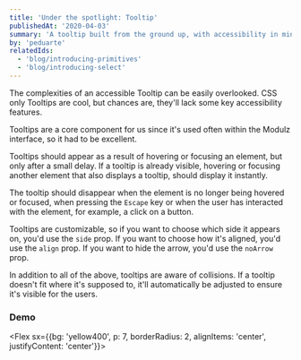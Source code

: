 ```yaml
---
title: 'Under the spotlight: Tooltip'
publishedAt: '2020-04-03'
summary: 'A tooltip built from the ground up, with accessibility in mind.'
by: 'peduarte'
relatedIds:
  - 'blog/introducing-primitives'
  - 'blog/introducing-select'
---
```



The complexities of an accessible Tooltip can be easily overlooked. CSS only Tooltips are cool, but chances are, they'll lack some key accessibility features.

Tooltips are a core component for us since it's used often within the Modulz interface, so it had to be excellent.

<ProductVideo src={tooltip} />

Tooltips should appear as a result of hovering or focusing an element, but only after a small delay. If a tooltip is already visible, hovering or focusing another element that also displays a tooltip, should display it instantly.

The tooltip should disappear when the element is no longer being hovered or focused, when pressing the `Escape` key or when the user has interacted with the element, for example, a click on a button.

Tooltips are customizable, so if you want to choose which side it appears on, you'd use the `side` prop. If you want to choose how it's aligned, you'd use the `align` prop. If you want to hide the arrow, you'd use the `noArrow` prop.

In addition to all of the above, tooltips are aware of collisions. If a tooltip doesn't fit where it's supposed to, it'll automatically be adjusted to ensure it's visible for the users.

<ProductVideo small src={demo} />

### Demo

<Flex sx={{bg: 'yellow400', p: 7, borderRadius: 2, alignItems: 'center', justifyContent: 'center'}}>

<Tooltip label="Remove property" align="center">
  <IconButton>
    <TrashIcon />
  </IconButton>
</Tooltip>

<Tooltip label="Close popover" side="top" align="center">
  <IconButton ml={2}>
    <CrossIcon />
  </IconButton>
</Tooltip>

<Tooltip label="Reload window" align="center">
  <IconButton ml={2}>
    <ReloadIcon />
  </IconButton>
</Tooltip>

</Flex>
